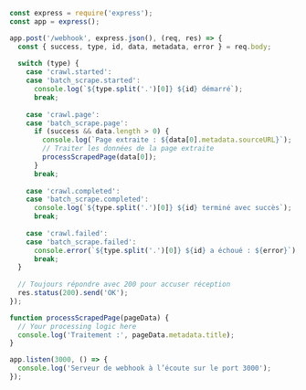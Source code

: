 ```javascript Node.js/Express
const express = require('express');
const app = express();

app.post('/webhook', express.json(), (req, res) => {
  const { success, type, id, data, metadata, error } = req.body;
  
  switch (type) {
    case 'crawl.started':
    case 'batch_scrape.started':
      console.log(`${type.split('.')[0]} ${id} démarré`);
      break;
      
    case 'crawl.page':
    case 'batch_scrape.page':
      if (success && data.length > 0) {
        console.log(`Page extraite : ${data[0].metadata.sourceURL}`);
        // Traiter les données de la page extraite
        processScrapedPage(data[0]);
      }
      break;
      
    case 'crawl.completed':
    case 'batch_scrape.completed':
      console.log(`${type.split('.')[0]} ${id} terminé avec succès`);
      break;
      
    case 'crawl.failed':
    case 'batch_scrape.failed':
      console.error(`${type.split('.')[0]} ${id} a échoué : ${error}`);
      break;
  }
  
  // Toujours répondre avec 200 pour accuser réception
  res.status(200).send('OK');
});

function processScrapedPage(pageData) {
  // Your processing logic here
  console.log('Traitement :', pageData.metadata.title);
}

app.listen(3000, () => {
  console.log('Serveur de webhook à l’écoute sur le port 3000');
});
```
